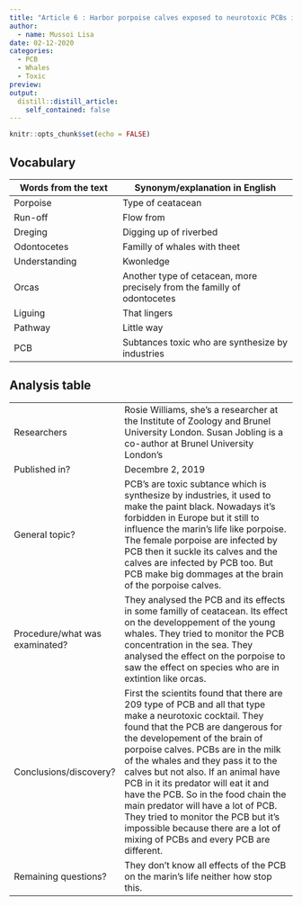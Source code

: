 ```yaml
---
title: "Article 6 : Harbor porpoise calves exposed to neurotoxic PCBs in mothers' milk"
author:
  - name: Mussoi Lisa
date: 02-12-2020
categories:
  - PCB
  - Whales
  - Toxic
preview: 
output:
  distill::distill_article:
    self_contained: false
---
```


```r
knitr::opts_chunk$set(echo = FALSE)
```


## Vocabulary 

| Words from the text | Synonym/explanation in English |
| ------------------- | ------------------------------ |
| Porpoise | Type of ceatacean |
| Run-off | Flow from|
| Dreging | Digging up of riverbed |
| Odontocetes | Familly of whales with theet |
| Understanding | Kwonledge |
| Orcas | Another type of cetacean, more precisely from the familly of odontocetes |
| Liguing | That lingers |
| Pathway | Little way  |
| PCB | Subtances toxic who are synthesize by industries |



## Analysis table 

|                              |                                                                     |
| ---------------------------- | ------------------------------------------------------------------- |
| Researchers                  |Rosie Williams, she's a researcher at the Institute of Zoology and Brunel University London. Susan Jobling is a co-author at  Brunel University London's|
| Published in?                |  Decembre 2, 2019|
| General topic?               | PCB's are toxic subtance which is synthesize by industries, it used to make the paint black. Nowadays it's forbidden in Europe but it still to influence the marin's life like porpoise. The female porpoise are infected by PCB then it suckle its calves and the calves are infected by PCB too. But PCB make big dommages at the brain of the porpoise calves.  |
| Procedure/what was examinated? | They analysed the PCB and its effects in some familly of ceatacean. Its effect on the developpement of the young whales. They tried to monitor the PCB concentration in the sea. They analysed the effect on the porpoise to saw the effect on species who are in extintion like orcas.   |
| Conclusions/discovery?       | First the scientits found that there are 209 type of PCB and all that type make a neurotoxic cocktail. They found that the PCB are dangerous for the developement of the brain of porpoise calves. PCBs are in the milk of the whales and they pass it to the calves but not also. If an animal have PCB in it its predator will eat it and have the PCB. So in the food chain the main predator will have a lot of PCB. They tried to monitor the PCB but it's impossible because there are a lot of mixing of PCBs and every PCB are different.  |
| Remaining questions?         | They don't know all effects of the PCB on the marin's life neither how stop this.   |



